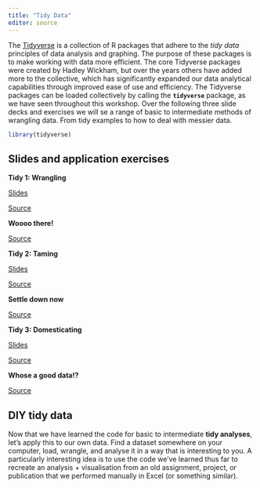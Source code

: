 ```yaml
---
title: "Tidy Data"
editor: source
---
```


The [Tidyverse](http://tidyverse.org) is a collection of R packages that adhere to the *tidy data* principles of data analysis and graphing. The purpose of these packages is to make working with data more efficient. The core Tidyverse packages were created by Hadley Wickham, but over the years others have added more to the collective, which has significantly expanded our data analytical capabilities through improved ease of use and efficiency. The Tidyverse packages can be loaded collectively by calling the **`tidyverse`** package, as we have seen throughout this workshop. Over the following three slide decks and exercises we will se a range of basic to intermediate methods of wrangling data. From tidy examples to how to deal with messier data.

```r
library(tidyverse)
```

## Slides and application exercises

::: slide-deck
**Tidy 1: Wrangling**

::: slides
[Slides](https://face-it-project.github.io/R_workshop/course_material/_slides/tidy_1_wrangle.html)
:::

::: source
[Source](https://github.com/FACE-IT-project/R_workshop/tree/main/course_material/_slides/tidy_1_wrangle.qmd)
:::
:::

::: application-exercise
**Woooo there!**

::: source
[Source](https://github.com/FACE-IT-project/R_workshop/tree/main/course_material/exercises/tidy_1_wrangle.R)
:::
:::

::: slide-deck
**Tidy 2: Taming**

::: slides
[Slides](https://face-it-project.github.io/R_workshop/course_material/_slides/tidy_2_tame.html)
:::

::: source
[Source](https://github.com/FACE-IT-project/R_workshop/tree/main/course_material/_slides/tidy_2_tame.qmd)
:::
:::

::: application-exercise
**Settle down now**

::: source
[Source](https://github.com/FACE-IT-project/R_workshop/tree/main/course_material/exercises/tidy_2_tame.R)
:::
:::

::: slide-deck
**Tidy 3: Domesticating**

::: slides
[Slides](https://face-it-project.github.io/R_workshop/course_material/_slides/tidy_3_domesticate.html)
:::

::: source
[Source](https://github.com/FACE-IT-project/R_workshop/tree/main/course_material/_slides/tidy_3_domesticate.qmd)
:::
:::

::: application-exercise
**Whose a good data!?**

::: source
[Source](https://github.com/FACE-IT-project/R_workshop/tree/main/course_material/exercises/tidy_3_domesticate.R)
:::
:::

## DIY tidy data

Now that we have learned the code for basic to intermediate **tidy analyses**, let's apply this to our own data. Find a dataset somewhere on your computer, load, wrangle, and analyse it in a way that is interesting to you. A particularly interesting idea is to use the code we've learned thus far to recreate an analysis + visualisation from an old assignment, project, or publication that we performed manually in Excel (or something similar).

